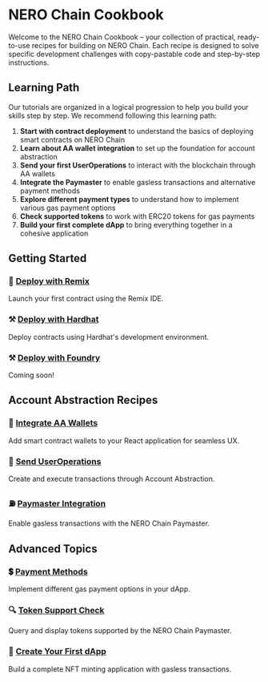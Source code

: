
# NERO Chain Cookbook

Welcome to the NERO Chain Cookbook – your collection of practical, ready-to-use recipes for building on NERO Chain. Each recipe is designed to solve specific development challenges with copy-pastable code and step-by-step instructions.

## Learning Path

Our tutorials are organized in a logical progression to help you build your skills step by step. We recommend following this learning path:

1. **Start with contract deployment** to understand the basics of deploying smart contracts on NERO Chain
2. **Learn about AA wallet integration** to set up the foundation for account abstraction
3. **Send your first UserOperations** to interact with the blockchain through AA wallets
4. **Integrate the Paymaster** to enable gasless transactions and alternative payment methods
5. **Explore different payment types** to understand how to implement various gas payment options
6. **Check supported tokens** to work with ERC20 tokens for gas payments
7. **Build your first complete dApp** to bring everything together in a cohesive application

## Getting Started

<div className="grid grid-cols-1 md:grid-cols-3 gap-4 mt-6 mb-6">
  <div className="bg-white dark:bg-gray-800 p-5 rounded-lg border border-gray-200 dark:border-gray-600">
    <h3 className="text-lg font-semibold mb-2 text-center">
      <span className="text-blue-600 mr-2">🔗</span>
      <a href="/en/tutorials/first-contract/using-remix ">Deploy with Remix</a>
    </h3>
    <p className="text-gray-600 dark:text-gray-300 text-center">Launch your first contract using the Remix IDE.</p>
  </div>
  
  <div className="bg-white dark:bg-gray-800 p-5 rounded-lg border border-gray-200 dark:border-gray-600">
    <h3 className="text-lg font-semibold mb-2 text-center">
      <span className="text-yellow-500 mr-2">⚒️</span>
      <a href="/en/tutorials/first-contract/using-hardhat">Deploy with Hardhat</a>
    </h3>
    <p className="text-gray-600 dark:text-gray-300 text-center">Deploy contracts using Hardhat's development environment.</p>
  </div>

  <div className="bg-white dark:bg-gray-800 p-5 rounded-lg border border-gray-200 dark:border-gray-600">
    <h3 className="text-lg font-semibold mb-2 text-center">
      <span className="text-yellow-500 mr-2">⚒️</span>
      <a href= "">Deploy with Foundry</a>
    </h3>
    <p className="text-gray-600 dark:text-gray-300 text-center">Coming soon!</p>
  </div>
</div>

## Account Abstraction Recipes

<div className="grid grid-cols-1 md:grid-cols-3 gap-5 mt-6">
  <div className="bg-gray-50 dark:bg-gray-900 p-5 rounded-lg border border-gray-200 dark:border-gray-800 hover:border-blue-500 dark:hover:border-blue-400 transition-all">
    <h3 className="text-lg font-semibold mb-2 text-center">👛 <a href="/en/tutorials/aa-wallet-integration">Integrate AA Wallets</a></h3>
    <p className="text-sm text-gray-600 dark:text-gray-400 text-center">Add smart contract wallets to your React application for seamless UX.</p>
  </div>

  <div className="bg-gray-50 dark:bg-gray-900 p-5 rounded-lg border border-gray-200 dark:border-gray-800 hover:border-blue-500 dark:hover:border-blue-400 transition-all">
    <h3 className="text-lg font-semibold mb-2 text-center">📨 <a href="/en/tutorials/sending-ops">Send UserOperations</a></h3>
    <p className="text-sm text-gray-600 dark:text-gray-400 text-center">Create and execute transactions through Account Abstraction.</p>
  </div>

  <div className="bg-gray-50 dark:bg-gray-900 p-5 rounded-lg border border-gray-200 dark:border-gray-800 hover:border-blue-500 dark:hover:border-blue-400 transition-all">
    <h3 className="text-lg font-semibold mb-2 text-center">⛽ <a href="/en/tutorials/paymaster-integration">Paymaster Integration</a></h3>
    <p className="text-sm text-gray-600 dark:text-gray-400 text-center">Enable gasless transactions with the NERO Chain Paymaster.</p>
  </div>
</div>

## Advanced Topics

<div className="grid grid-cols-1 md:grid-cols-3 gap-5 mt-6">
  <div className="bg-gray-50 dark:bg-gray-900 p-5 rounded-lg border border-gray-200 dark:border-gray-800 hover:border-blue-500 dark:hover:border-blue-400 transition-all">
    <h3 className="text-lg font-semibold mb-2 text-center">💲 <a href="/en/tutorials/types-payments">Payment Methods</a></h3>
    <p className="text-sm text-gray-600 dark:text-gray-400 text-center">Implement different gas payment options in your dApp.</p>
  </div>

  <div className="bg-gray-50 dark:bg-gray-900 p-5 rounded-lg border border-gray-200 dark:border-gray-800 hover:border-blue-500 dark:hover:border-blue-400 transition-all">
    <h3 className="text-lg font-semibold mb-2 text-center">🔍 <a href="/en/tutorials/checking-sup-tokens">Token Support Check</a></h3>
    <p className="text-sm text-gray-600 dark:text-gray-400 text-center">Query and display tokens supported by the NERO Chain Paymaster.</p>
  </div>

  <div className="bg-gray-50 dark:bg-gray-900 p-5 rounded-lg border border-gray-200 dark:border-gray-800 hover:border-blue-500 dark:hover:border-blue-400 transition-all">
    <h3 className="text-lg font-semibold mb-2 text-center">🚀 <a href="/en/tutorials/create-first-dapp">Create Your First dApp</a></h3>
    <p className="text-sm text-gray-600 dark:text-gray-400 text-center">Build a complete NFT minting application with gasless transactions.</p>
  </div>
</div>

<PageFeedback /> 